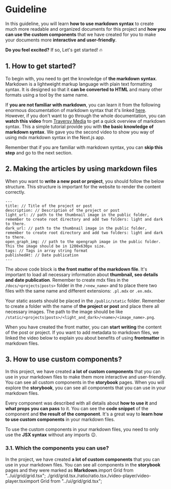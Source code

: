 
# Guideline

In this guideline, you will learn **how to use markdown syntax** to create much more readable and organized documents for this project and **how you can use the custom components** that we have created for you to make your documents more **interactive and user-friendly**.

<Ratio
  className="overflow-hidden rounded-2xl border border-zinc-200 shadow-md ring-2 ring-zinc-200/50"
  src="/static/assets/storybook/guideline/banner.png"
  alt="Damian Werens - Guideline"
  resolution="4:1"
/>

**Do you feel excited?** If so, Let's get started! 🔥

## **1. How to get started?**

To begin with, you need to get the knowledge of **the markdown syntax**. Markdown is a lightweight markup language with plain text formatting syntax. It is designed so that it **can be converted to HTML** and many other formats using a tool by the same name.

If **you are not familiar with markdown**, you can learn it from the following enormous documentation of markdown syntax that it's linked [here](https://www.markdownguide.org/getting-started/). However, if you don't want to go through the whole documentation, you can **watch this video** from [Traversy Media](https://www.youtube.com/watch?v=HUBNt18RFbo) to get a quick overview of markdown syntax. This a simple tutorial provide you with **the basic knowledge of markdown syntax**. We gave you the second video to show you way of using mdx markdown syntax in the Next.js app.

<Grid>
  <VideoPlayer src="https://www.youtube.com/embed/HUBNt18RFbo" />
  <VideoPlayer src="https://www.youtube.com/embed/0aaxLidatlI" />
</Grid>

Remember that if you are familiar with markdown syntax, you can **skip this step** and go to the next section.

## **2. Making the articles by using markdown files**

When you want to **write a new post or project**, you should follow the below structure. This structure is important for the website to render the content correctly.

```mdx
---
title: // Title of the project or post
description: // Description of the project or post
light_url: // path to the thumbnail image in the public folder, remember to create root directory and add two folders: light and dark to there.
dark_url: // path to the thumbnail image in the public folder, remember to create root directory and add two folders: light and dark to there.
open_graph_img: // path to the opengraph image in the public folder. This the image should be in 1200x630px size.
tags: // Tags in array string format
publishedAt: // Date publication
---
```

The above code block is **the front matter of the markdown file**. It's important to load all necessary information about **thumbnail, seo details and date publication**. Remember to create mdx files in the `/docs/<projects|posts>` folder in the `/<new_name>` and to place there two files with the same name and different extensions: `.pl.mdx` or `.en.mdx`.

Your static assets should be placed in the `/public/static` folder. Remember to create a folder with the name of **the project or post** and place there all necessary images. The path to the image should be like `/static/<projects|posts>/<light_and_dark>/<name>/<image_name>.png`.

When you have created the front matter, you can **start writing** the content of the post or project. If you want to add metadata to markdown files, we linked the video below to explain you about benefits of using **frontmatter** in markdown files.

<VideoPlayer src="https://www.youtube.com/embed/kLKgLoGOs1E" />

## **3. How to use custom components?**

In this project, we have created **a lot of custom components** that you can use in your markdown files to make them more interactive and user-friendly. You can see all custom components in the **storybook** pages. When you will explore the **storybook**, you can see all components that you can use in your markdown files.

Every component was described with all details about **how to use it** and **what props you can pass** to it. You can see the **code snippet** of the component and **the result of the component**. It's a great way to **learn how to use custom components** in your markdown files.

To use the custom components in your markdown files, you need to only use the **JSX syntax** without any imports 😉.

### **3.1. Which the components you can use?**

In the project, we have created **a lot of custom components** that you can use in your markdown files. You can see all components in the **storybook** pages and they were marked as **Markdown**.import Grid from "../ui/grid/grid.tsx";
./grid/grid.tsx./ratio/ratio.tsx./video-player/video-player.tsximport Grid from "../ui/grid/grid.tsx";

